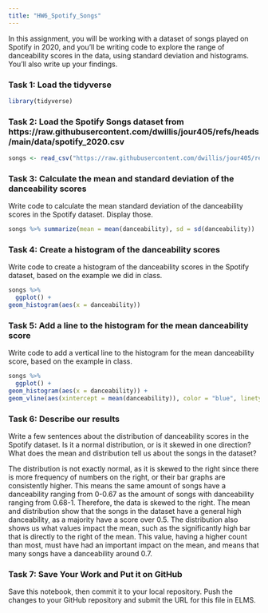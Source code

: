 ```yaml
---
title: "HW6_Spotify_Songs"
---
```


In this assignment, you will be working with a dataset of songs played on Spotify in 2020, and you'll be writing code to explore the range of danceability scores in the data, using standard deviation and histograms. You'll also write up your findings.

### Task 1: Load the tidyverse

```r
library(tidyverse)
```

### Task 2: Load the Spotify Songs dataset from https://raw.githubusercontent.com/dwillis/jour405/refs/heads/main/data/spotify_2020.csv

```r
songs <- read_csv("https://raw.githubusercontent.com/dwillis/jour405/refs/heads/main/data/spotify_2020.csv")
```

### Task 3: Calculate the mean and standard deviation of the danceability scores

Write code to calculate the mean standard deviation of the danceability scores in the Spotify dataset. Display those.

```r
songs %>% summarize(mean = mean(danceability), sd = sd(danceability))
```

### Task 4: Create a histogram of the danceability scores

Write code to create a histogram of the danceability scores in the Spotify dataset, based on the example we did in class.

```r
songs %>% 
  ggplot() +
geom_histogram(aes(x = danceability))
```

### Task 5: Add a line to the histogram for the mean danceability score

Write code to add a vertical line to the histogram for the mean danceability score, based on the example in class.

```r
songs %>% 
  ggplot() +
geom_histogram(aes(x = danceability)) +
geom_vline(aes(xintercept = mean(danceability)), color = "blue", linetype= "dashed", size=1)
```

### Task 6: Describe our results

Write a few sentences about the distribution of danceability scores in the Spotify dataset. Is it a normal distribution, or is it skewed in one direction? What does the mean and distribution tell us about the songs in the dataset?

The distribution is not exactly normal, as it is skewed to the right since there is more frequency of numbers on the right, or their bar graphs are consistently higher. This means the same amount of songs have a danceability ranging from 0-0.67 as the amount of songs with danceability ranging from 0.68-1. Therefore, the data is skewed to the right. The mean and distribution show that the songs in the dataset have a general high danceability, as a majority have a score over 0.5. The distribution also shows us what values impact the mean, such as the significantly high bar that is directly to the right of the mean. This value, having a higher count than most, must have had an important impact on the mean, and means that many songs have a danceability around 0.7.

### Task 7: Save Your Work and Put it on GitHub

Save this notebook, then commit it to your local repository. Push the changes to your GitHub repository and submit the URL for this file in ELMS.

